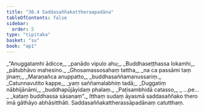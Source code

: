 ```yaml
---
title: "30.4 Saddasaññakattheraapadāna"
tableOfContents: false
sidebar:
  order: 5
type: "tipitaka"
basket: "su"
book: "ap1"
---
```



<DynamicBreadcrumb />

<Division number="17" book="ap1">

<Paragraph number="3380" type="verses" book="ap1">
_“Anuggatamhi ādicce,_  
_panādo vipulo ahu;_  
_Buddhaseṭṭhassa lokamhi,_  
_pātubhāvo mahesino._  

</Paragraph>

</Division>
<Division number="18" book="ap1">

<Paragraph number="3381" type="verses" book="ap1">
_Ghosamassosahaṃ tattha,_  
_na ca passāmi taṃ jinaṃ;_  
_Maraṇañca anuppatto,_  
_buddhasaññamanussariṃ._  

</Paragraph>

</Division>
<Division number="19" book="ap1">

<Paragraph number="3382" type="verses" book="ap1">
_Catunnavutito kappe,_  
_yaṃ saññamalabhiṃ tadā;_  
_Duggatiṃ nābhijānāmi,_  
_buddhapūjāyidaṃ phalaṃ._  

</Paragraph>

</Division>
<Division number="20" book="ap1">

<Paragraph number="3383" type="verses" book="ap1">
_Paṭisambhidā catasso,_  
_ …pe… _  
_kataṃ buddhassa sāsanaṃ”._  

</Paragraph>

<Paragraph number="3384" book="ap1">
Itthaṃ sudaṃ āyasmā saddasaññako thero imā gāthāyo abhāsitthāti.

</Paragraph>
</Division>

<Paragraph number="3385" type="center" book="ap1">
Saddasaññakattherassāpadānaṃ catutthaṃ.
</Paragraph>